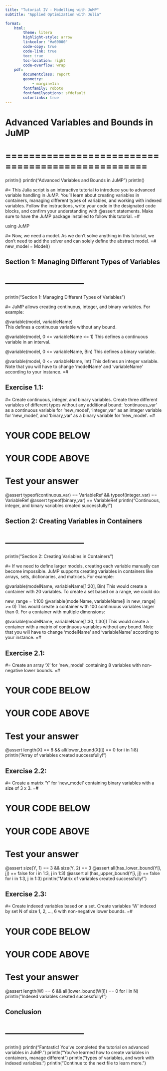```yaml
---
title: "Tutorial IV - Modelling with JuMP"
subtitle: "Applied Optimization with Julia"

format:
    html:
        theme: litera
        highlight-style: arrow
        linkcolor: "#a60000"
        code-copy: true
        code-link: true
        toc: true
        toc-location: right
        code-overflow: wrap
    pdf: 
        documentclass: report
        geometry:
            - margin=1in
        fontfamily: roboto
        fontfamilyoptions: sfdefault
        colorlinks: true
---
```


# Advanced Variables and Bounds in JuMP
# ==================================================
println()
println("Advanced Variables and Bounds in JuMP")
println()

#= This Julia script is an interactive tutorial to introduce you to advanced 
variable handling in JuMP. You'll learn about creating variables in containers, 
managing different types of variables, and working with indexed variables. Follow 
the instructions, write your code in the designated code blocks, and confirm your 
understanding with @assert statements. Make sure to have the JuMP package installed 
to follow this tutorial. =#

using JuMP

#= Now, we need a model. As we don't solve anything in this tutorial, we don't 
need to add the solver and can solely define the abstract model. =#
new_model = Model()

## Section 1: Managing Different Types of Variables
# ---------------------------
println("Section 1: Managing Different Types of Variables")

#= JuMP allows creating continuous, integer, and binary variables. For example:

@variable(model, variableName)    
This defines a continuous variable without any bound.

@variable(model, 0 <= variableName <= 1) 
This defines a continuous variable in an interval.

@variable(model, 0 <= variableName, Bin) 
This defines a binary variable.

@variable(model, 0 <= variableName, Int) 
This defines an integer variable. Note that you will have to change 'modelName' 
and 'variableName' according to your instance. =#

## Exercise 1.1: 
#= Create continuous, integer, and binary variables. Create three different 
variables of different types without any additional bound: 'continuous_var' as a 
continuous variable for 'new_model', 'integer_var' as an integer variable for 
'new_model', and 'binary_var' as a binary variable for 'new_model'. =#

# YOUR CODE BELOW


# YOUR CODE ABOVE
# Test your answer
@assert typeof(continuous_var) == VariableRef && typeof(integer_var) == VariableRef
@assert typeof(binary_var) == VariableRef
println("Continuous, integer, and binary variables created successfully!")

## Section 2: Creating Variables in Containers
# ---------------------------
println("Section 2: Creating Variables in Containers")

#= If we need to define larger models, creating each variable manually can become 
impossible. JuMP supports creating variables in containers like arrays, sets, 
dictionaries, and matrices. For example:

@variable(modelName, variableName[1:20], Bin)
This would create a container with 20 variables. To create a set based on a range, 
we could do:

new_range = 1:100
@variable(modelName, variableName[i in new_range] >= 0)
This would create a container with 100 continuous variables larger than 0. For a 
container with multiple dimensions:

@variable(modelName, variableName[1:30, 1:30])
This would create a container with a matrix of continuous variables without any 
bound. Note that you will have to change 'modelName' and 'variableName' according to 
your instance. =#

## Exercise 2.1:
#= Create an array 'X' for 'new_model' containing 8 variables with non-negative 
lower bounds. =#

# YOUR CODE BELOW


# YOUR CODE ABOVE
# Test your answer
@assert length(X) == 8 && all(lower_bound(X[i]) == 0 for i in 1:8)
println("Array of variables created successfully!")

## Exercise 2.2:
#= Create a matrix 'Y' for 'new_model' containing binary variables with a size 
of 3 x 3. =#

# YOUR CODE BELOW


# YOUR CODE ABOVE
# Test your answer
@assert size(Y, 1) == 3 && size(Y, 2) == 3
@assert all(has_lower_bound(Y[i, j]) == false for i in 1:3, j in 1:3)
@assert all(has_upper_bound(Y[i, j]) == false for i in 1:3, j in 1:3)
println("Matrix of variables created successfully!")

## Exercise 2.3: 
#= Create indexed variables based on a set. Create variables 'W' indexed by set 
N of size 1, 2, ..., 6 with non-negative lower bounds. =#

# YOUR CODE BELOW


# YOUR CODE ABOVE
# Test your answer
@assert length(W) == 6 && all(lower_bound(W[i]) == 0 for i in N)
println("Indexed variables created successfully!")

## Conclusion
# ---------------------------
println()
println("Fantastic! You've completed the tutorial on advanced variables in JuMP.")
println("You've learned how to create variables in containers, manage different")
println("types of variables, and work with indexed variables.")
println("Continue to the next file to learn more.")